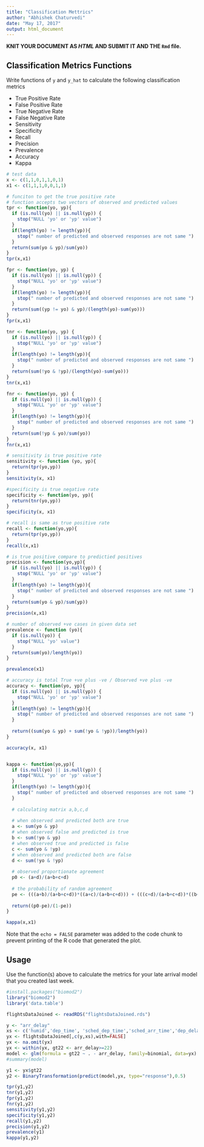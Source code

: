 ```yaml
---
title: "Classification Mettrics"
author: "Abhishek Chaturvedi"
date: "May 17, 2017"
output: html_document
---
```



**KNIT YOUR DOCUMENT AS *HTML* AND SUBMIT IT AND THE `Rmd` file.** 
 

## Classification Metrics Functions 

Write functions of `y` and `y_hat` to calculate the following classification metrics

* True Positive Rate  
* False Positive Rate
* True Negative Rate  
* False Negative Rate 
* Sensitivity 
* Specificity 
* Recall 
* Precision
* Prevalence 
* Accuracy
* Kappa

```r

# test data
x <- c(1,1,0,1,1,0,1)
x1 <- c(1,1,1,0,0,1,1)

# funciton to get the true positive rate
# function accepts two vectors of observed and predicted values
tpr <- function(yo, yp){
  if (is.null(yo) || is.null(yp)) {
    stop("NULL 'yo' or 'yp' value")
  }
  if(length(yo) != length(yp)){
    stop(" number of predicted and observed responses are not same ")
  }
  return(sum(yo & yp)/sum(yo))
}
tpr(x,x1)

fpr <- function(yo, yp) {
  if (is.null(yo) || is.null(yp)) {
    stop("NULL 'yo' or 'yp' value")
  }
  if(length(yo) != length(yp)){
    stop(" number of predicted and observed responses are not same ")
  }
  return(sum((yp != yo) & yp)/(length(yo)-sum(yo)))
}
fpr(x,x1)

tnr <- function(yo, yp) {
  if (is.null(yo) || is.null(yp)) {
    stop("NULL 'yo' or 'yp' value")
  }
  if(length(yo) != length(yp)){
    stop(" number of predicted and observed responses are not same ")
  }
  return(sum(!yo & !yp)/(length(yo)-sum(yo)))
}
tnr(x,x1)

fnr <- function(yo, yp) {
  if (is.null(yo) || is.null(yp)) {
    stop("NULL 'yo' or 'yp' value")
  }
  if(length(yo) != length(yp)){
    stop(" number of predicted and observed responses are not same ")
  }
  return(sum(!yp & yo)/sum(yo))
}
fnr(x,x1)

# sensitivity is true positive rate
sensitivity <- function (yo, yp){
  return(tpr(yo,yp))
}
sensitivity(x, x1)

#specificity is true negative rate
specificity <- function(yo, yp){
  return(tnr(yo,yp))
}
specificity(x, x1)

# recall is same as true positive rate
recall <- function(yo,yp){
  return(tpr(yo,yp))
}  
recall(x,x1)

# is true positive compare to predictied positives
precision <- function(yo,yp){
  if (is.null(yo) || is.null(yp)) {
    stop("NULL 'yo' or 'yp' value")
  }
  if(length(yo) != length(yp)){
    stop(" number of predicted and observed responses are not same ")
  }
  return(sum(yo & yp)/sum(yp))
}
precision(x,x1)

# number of observed +ve cases in given data set
prevalence <- function (yo){
  if (is.null(yo)) {
    stop("NULL 'yo' value")
  }
  return(sum(yo)/length(yo))
}

prevalence(x1)

# accuracy is total True +ve plus -ve / Observed +ve plus -ve
accuracy <- function(yo, yp){
  if (is.null(yo) || is.null(yp)) {
    stop("NULL 'yo' or 'yp' value")
  }
  if(length(yo) != length(yp)){
    stop(" number of predicted and observed responses are not same ")
  }
  
  return((sum(yo & yp) + sum(!yo & !yp))/length(yo))
}

accuracy(x, x1)


kappa <- function(yo,yp){
  if (is.null(yo) || is.null(yp)) {
    stop("NULL 'yo' or 'yp' value")
  }
  if(length(yo) != length(yp)){
    stop(" number of predicted and observed responses are not same ")
  }
  
  # calculating matrix a,b,c,d
  
  # when observed and predicted both are true
  a <- sum(yo & yp)
  # when observed false and predicted is true
  b <- sum(!yo & yp)
  # when observed true and predicted is false
  c <- sum(yo & !yp)
  # when observed and predicted both are false
  d <- sum(!yo & !yp)
  
  # observed proportionate agreement   
  p0 <- (a+d)/(a+b+c+d)
  
  # the probability of random agreement
  pe <- (((a+b)/(a+b+c+d))*((a+c)/(a+b+c+d))) + (((c+d)/(a+b+c+d))*((b+d)/(a+b+c+d)))
  
  return((p0-pe)/(1-pe))
}

kappa(x,x1)

```

Note that the `echo = FALSE` parameter was added to the code chunk to prevent printing of the R code that generated the plot.


## Usage 

Use the function(s) above to calculate the metrics for your late arrival model that
you created last week. 

```r

#install.packages("biomod2")
library("biomod2")
library('data.table')

flightsDataJoined <- readRDS("flightsDataJoined.rds")

y <- "arr_delay"
xs <- c('humid','dep_time', 'sched_dep_time','sched_arr_time','dep_delay','origin')
yx <- flightsDataJoined[,c(y,xs),with=FALSE]
yx <- na.omit(yx)
yx <- within(yx, gt22 <- arr_delay>=22)
model <- glm(formula = gt22 ~ . - arr_delay, family=binomial, data=yx)
#summary(model)

y1 <- yx$gt22
y2 <- BinaryTransformation(predict(model,yx, type="response"),0.5)

tpr(y1,y2)
tnr(y1,y2)
fpr(y1,y2)
fnr(y1,y2)
sensitivity(y1,y2)
specificity(y1,y2)
recall(y1,y2)
precision(y1,y2)
prevalence(y1)
kappa(y1,y2)

```

